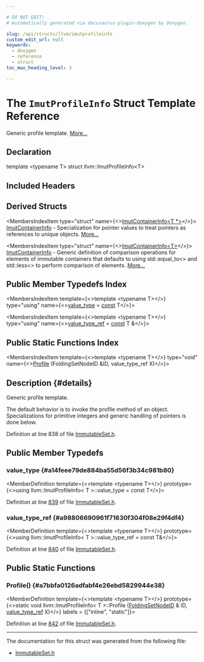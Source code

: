 ```yaml
---

# DO NOT EDIT!
# Automatically generated via docusaurus-plugin-doxygen by Doxygen.

slug: /api/structs/llvm/imutprofileinfo
custom_edit_url: null
keywords:
  - doxygen
  - reference
  - struct
toc_max_heading_level: 3

---
```





# The `ImutProfileInfo` Struct Template Reference

<DoxygenPage pluginConfig={pluginConfig}>

Generic profile template. <a href="#details">More...</a>

## Declaration

<CodeBlock>template &lt;typename T&gt;
struct llvm::ImutProfileInfo&lt;T&gt;</CodeBlock>

## Included Headers

<IncludesList>
<IncludesListItem
  filePath="llvm/ADT/ImmutableSet.h"
  permalink="/docs/api/files/include/include/llvm/include/llvm/adt/immutableset-h"
  isLocal="true" />
</IncludesList>

## Derived Structs

<MembersIndex>

<MembersIndexItem
  type="struct"
  name={<><a href="/docs/api/structs/llvm/imutcontainerinfo-a02cb18a8810d5e02d244323d3975328">ImutContainerInfo&lt;T &#42;&gt;</a></>}>
<a href="/docs/api/structs/llvm/imutcontainerinfo">ImutContainerInfo</a> - Specialization for pointer values to treat pointers as references to unique objects. <a href="/docs/api/structs/llvm/imutcontainerinfo-a02cb18a8810d5e02d244323d3975328/#details">More...</a>
</MembersIndexItem>

<MembersIndexItem
  type="struct"
  name={<><a href="/docs/api/structs/llvm/imutcontainerinfo">ImutContainerInfo&lt;T&gt;</a></>}>
<a href="/docs/api/structs/llvm/imutcontainerinfo">ImutContainerInfo</a> - Generic definition of comparison operations for elements of immutable containers that defaults to using std::equal&#95;to&lt;&gt; and std::less&lt;&gt; to perform comparison of elements. <a href="/docs/api/structs/llvm/imutcontainerinfo/#details">More...</a>
</MembersIndexItem>

</MembersIndex>

## Public Member Typedefs Index

<MembersIndex>

<MembersIndexItem
  template={<>template &lt;typename T&gt;</>}
  type="using"
  name={<><a href="#a14feee79de884ba55d56f3b34c981b80">value&#95;type</a> = <a href="/docs/api/files/lib/lib/target/lib/target/aarch64/aarch64promoteconstant-cpp/#a90f8350fecae261c25be85d38b451bff">const</a> T</>}>
</MembersIndexItem>

<MembersIndexItem
  template={<>template &lt;typename T&gt;</>}
  type="using"
  name={<><a href="#a98806690961f71630f304f08e29f4df4">value&#95;type&#95;ref</a> = <a href="/docs/api/files/lib/lib/target/lib/target/aarch64/aarch64promoteconstant-cpp/#a90f8350fecae261c25be85d38b451bff">const</a> T &amp;</>}>
</MembersIndexItem>

</MembersIndex>

## Public Static Functions Index

<MembersIndex>

<MembersIndexItem
  template={<>template &lt;typename T&gt;</>}
  type="void"
  name={<><a href="#a7bbfa0126adfabf4e26ebd5829944e38">Profile</a> (FoldingSetNodeID &amp;ID, value&#95;type&#95;ref X)</>}>
</MembersIndexItem>

</MembersIndex>

## Description {#details}

Generic profile template.

The default behavior is to invoke the profile method of an object. Specializations for primitive integers and generic handling of pointers is done below.

Definition at line 838 of file <a href="/docs/api/files/include/include/llvm/include/llvm/adt/immutableset-h">ImmutableSet.h</a>.

<SectionDefinition>

## Public Member Typedefs

### value&#95;type {#a14feee79de884ba55d56f3b34c981b80}

<MemberDefinition
  template={<>template &lt;typename T&gt;</>}
  prototype={<>using llvm::ImutProfileInfo&lt; T &gt;::value&#95;type =  const T</>}>

Definition at line <a href="/docs/api/files/include/include/llvm/include/llvm/adt/immutableset-h/#l00839">839</a> of file <a href="/docs/api/files/include/include/llvm/include/llvm/adt/immutableset-h">ImmutableSet.h</a>.
</MemberDefinition>

### value&#95;type&#95;ref {#a98806690961f71630f304f08e29f4df4}

<MemberDefinition
  template={<>template &lt;typename T&gt;</>}
  prototype={<>using llvm::ImutProfileInfo&lt; T &gt;::value&#95;type&#95;ref =  const T&amp;</>}>

Definition at line <a href="/docs/api/files/include/include/llvm/include/llvm/adt/immutableset-h/#l00840">840</a> of file <a href="/docs/api/files/include/include/llvm/include/llvm/adt/immutableset-h">ImmutableSet.h</a>.
</MemberDefinition>

</SectionDefinition>

<SectionDefinition>

## Public Static Functions

### Profile() {#a7bbfa0126adfabf4e26ebd5829944e38}

<MemberDefinition
  template={<>template &lt;typename T&gt;</>}
  prototype={<>static void llvm::ImutProfileInfo&lt; T &gt;::Profile (<a href="/docs/api/classes/llvm/foldingsetnodeid">FoldingSetNodeID</a> &amp; ID, <a href="#a98806690961f71630f304f08e29f4df4">value&#95;type&#95;ref</a> X)</>}
  labels = {["inline", "static"]}>

Definition at line <a href="/docs/api/files/include/include/llvm/include/llvm/adt/immutableset-h/#l00842">842</a> of file <a href="/docs/api/files/include/include/llvm/include/llvm/adt/immutableset-h">ImmutableSet.h</a>.
</MemberDefinition>

</SectionDefinition>

<hr/>

The documentation for this struct was generated from the following file:

<ul>
<li><a href="/docs/api/files/include/include/llvm/include/llvm/adt/immutableset-h">ImmutableSet.h</a></li>
</ul>

</DoxygenPage>
